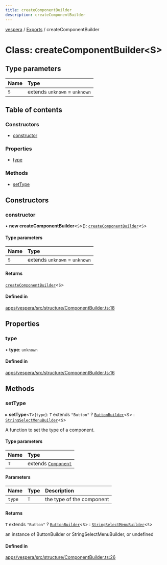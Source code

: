```yaml
---
title: createComponentBuilder
description: createComponentBuilder
---
```

[vespera](../README) / [Exports](../modules) / createComponentBuilder

# Class: createComponentBuilder\<S\>

## Type parameters

| Name | Type |
| :------ | :------ |
| `S` | extends `unknown` = `unknown` |

## Table of contents

### Constructors

- [constructor](createComponentBuilder#constructor)

### Properties

- [type](createComponentBuilder#type)

### Methods

- [setType](createComponentBuilder#settype)

## Constructors

### constructor

• **new createComponentBuilder**\<`S`\>(): [`createComponentBuilder`](createComponentBuilder)\<`S`\>

#### Type parameters

| Name | Type |
| :------ | :------ |
| `S` | extends `unknown` = `unknown` |

#### Returns

[`createComponentBuilder`](createComponentBuilder)\<`S`\>

#### Defined in

[apps/vespera/src/structure/ComponentBuilder.ts:18](https://github.com/vesperadev/Vespera/blob/1884615/apps/vespera/src/structure/ComponentBuilder.ts#L18)

## Properties

### type

• **type**: `unknown`

#### Defined in

[apps/vespera/src/structure/ComponentBuilder.ts:16](https://github.com/vesperadev/Vespera/blob/1884615/apps/vespera/src/structure/ComponentBuilder.ts#L16)

## Methods

### setType

▸ **setType**\<`T`\>(`type`): `T` extends ``"Button"`` ? [`ButtonBuilder`](ButtonBuilder)\<`S`\> : [`StringSelectMenuBuilder`](StringSelectMenuBuilder)\<`S`\>

A function to set the type of a component.

#### Type parameters

| Name | Type |
| :------ | :------ |
| `T` | extends [`Component`](../interfaces/Component) |

#### Parameters

| Name | Type | Description |
| :------ | :------ | :------ |
| `type` | `T` | the type of the component |

#### Returns

`T` extends ``"Button"`` ? [`ButtonBuilder`](ButtonBuilder)\<`S`\> : [`StringSelectMenuBuilder`](StringSelectMenuBuilder)\<`S`\>

an instance of ButtonBuilder or StringSelectMenuBuilder, or undefined

#### Defined in

[apps/vespera/src/structure/ComponentBuilder.ts:26](https://github.com/vesperadev/Vespera/blob/1884615/apps/vespera/src/structure/ComponentBuilder.ts#L26)
